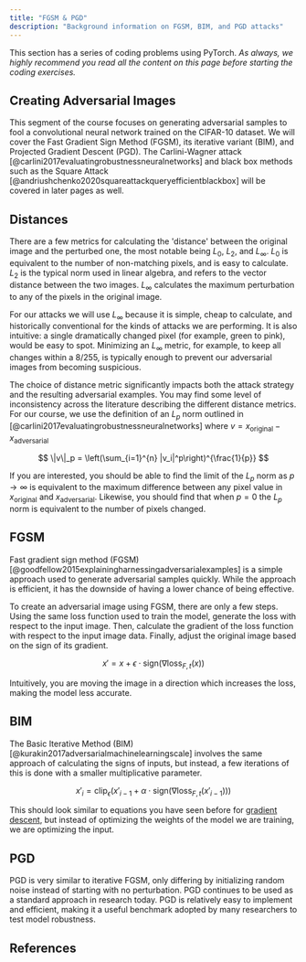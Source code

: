 ```yaml
---
title: "FGSM & PGD"
description: "Background information on FGSM, BIM, and PGD attacks"
---
```


This section has a series of coding problems using PyTorch. _As always, we highly recommend you read all the content on this page before starting the coding exercises._

<ExerciseButtons
  githubUrl="https://github.com/zroe1/xlab-ai-security/blob/main/working/FGSM_BIM_PGD.ipynb"
  colabUrl="https://colab.research.google.com/github/zroe1/xlab-ai-security/blob/main/working/FGSM_BIM_PGD.ipynb"
/>

## Creating Adversarial Images

This segment of the course focuses on generating adversarial samples to fool a convolutional neural network trained on the CIFAR-10 dataset. We will cover the Fast Gradient Sign Method (FGSM), its iterative variant (BIM), and Projected Gradient Descent (PGD). The Carlini-Wagner attack [@carlini2017evaluatingrobustnessneuralnetworks] and black box methods such as the Square Attack [@andriushchenko2020squareattackqueryefficientblackbox] will be covered in later pages as well.

## Distances

There are a few metrics for calculating the 'distance' between the original image and the perturbed one, the most notable being $L_0$, $L_2$, and $L_{\infty}$. $L_0$ is equivalent to the number of non-matching pixels, and is easy to calculate. $L_2$ is the typical norm used in linear algebra, and refers to the vector distance between the two images. $L_{\infty}$ calculates the maximum perturbation to any of the pixels in the original image.

For our attacks we will use $L_{\infty}$ because it is simple, cheap to calculate, and historically conventional for the kinds of attacks we are performing. It is also intuitive: a single dramatically changed pixel (for example, green to pink), would be easy to spot. Minimizing an $L_\infty$ metric, for example, to keep all changes within a $8/255$, is typically enough to prevent our adversarial images from becoming suspicious.

<Dropdown title="Understanding L-norms in More Detail">

The choice of distance metric significantly impacts both the attack strategy and the resulting adversarial examples. You may find some level of inconsistency across the literature describing the different distance metrics. For our course, we use the definition of an $L_p$ norm outlined in [@carlini2017evaluatingrobustnessneuralnetworks] where $v = x_\mathrm{original} - x_\mathrm{adversarial}$

$$
\|v\|_p = \left(\sum_{i=1}^{n} |v_i|^p\right)^{\frac{1}{p}}
$$

If you are interested, you should be able to find the limit of the $L_p$ norm as $p \rightarrow \infty$ is equivalent to the maximum difference between any pixel value in $x_\mathrm{original}$ and $x_\mathrm{adversarial}$. Likewise, you should find that when $p = 0$ the $L_p$ norm is equivalent to the number of pixels changed.

</Dropdown>

## FGSM

Fast gradient sign method (FGSM) [@goodfellow2015explainingharnessingadversarialexamples] is a simple approach used to generate adversarial samples quickly. While the approach is efficient, it has the downside of having a lower chance of being effective.

To create an adversarial image using FGSM, there are only a few steps. Using the same loss function used to train the model, generate the loss with respect to the input image. Then, calculate the gradient of the loss function with respect to the input image data. Finally, adjust the original image based on the sign of its gradient.

$$
x' = x + \epsilon \cdot \mathrm{sign}(\nabla \mathrm{loss}_{F,t}(x))
$$

Intuitively, you are moving the image in a direction which increases the loss, making the model less accurate.

## BIM

The Basic Iterative Method (BIM) [@kurakin2017adversarialmachinelearningscale] involves the same approach of calculating the signs of inputs, but instead, a few iterations of this is done with a smaller multiplicative parameter.

```math
x'_i = \mathrm{clip}_\epsilon(x'_{i-1}  + \alpha \cdot \mathrm{sign}(\nabla \mathrm{loss}_{F,t}(x'_{i-1})))
```

This should look similar to equations you have seen before for [gradient descent](https://www.khanacademy.org/math/multivariable-calculus/applications-of-multivariable-derivatives/optimizing-multivariable-functions/a/what-is-gradient-descent), but instead of optimizing the weights of the model we are training, we are optimizing the input.

## PGD

PGD is very similar to iterative FGSM, only differing by initializing random noise instead of starting with no perturbation. PGD continues to be used as a standard approach in research today. PGD is relatively easy to implement and efficient, making it a useful benchmark adopted by many researchers to test model robustness.

<NextPageButton />

## References
